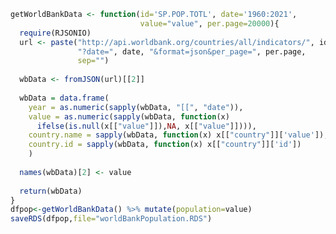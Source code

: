 ```r
getWorldBankData <- function(id='SP.POP.TOTL', date='1960:2021',
                             value="value", per.page=20000){ 
  require(RJSONIO)
  url <- paste("http://api.worldbank.org/countries/all/indicators/", id,
               "?date=", date, "&format=json&per_page=", per.page,
               sep="")
 
  wbData <- fromJSON(url)[[2]]
 
  wbData = data.frame(
    year = as.numeric(sapply(wbData, "[[", "date")), 
    value = as.numeric(sapply(wbData, function(x)
      ifelse(is.null(x[["value"]]),NA, x[["value"]]))),  
    country.name = sapply(wbData, function(x) x[["country"]]['value']),
    country.id = sapply(wbData, function(x) x[["country"]]['id'])    
    )
 
  names(wbData)[2] <- value
 
  return(wbData)
}
dfpop<-getWorldBankData() %>% mutate(population=value)
saveRDS(dfpop,file="worldBankPopulation.RDS")
```
